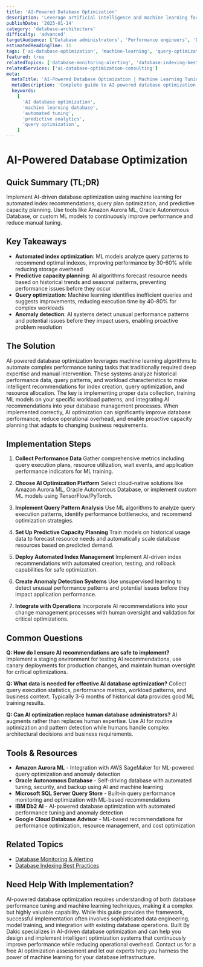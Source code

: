 ```yaml
---
title: 'AI-Powered Database Optimization'
description: 'Leverage artificial intelligence and machine learning for automated database performance tuning, query optimization, and predictive capacity planning.'
publishDate: '2025-01-14'
category: 'database-architecture'
difficulty: 'advanced'
targetAudience: ['Database administrators', 'Performance engineers', 'Data engineers']
estimatedReadingTime: 11
tags: ['ai-database-optimization', 'machine-learning', 'query-optimization', 'predictive-analytics', 'automated-tuning']
featured: true
relatedTopics: ['database-monitoring-alerting', 'database-indexing-best-practices']
relatedServices: ['ai-database-optimization-consulting']
meta:
  metaTitle: 'AI-Powered Database Optimization | Machine Learning Tuning'
  metaDescription: 'Complete guide to AI-powered database optimization. Learn machine learning for query optimization, predictive capacity planning, and automated performance tuning.'
  keywords:
    [
      'AI database optimization',
      'machine learning database',
      'automated tuning',
      'predictive analytics',
      'query optimization',
    ]
---
```


# AI-Powered Database Optimization

## Quick Summary (TL;DR)

Implement AI-driven database optimization using machine learning for automated index recommendations, query plan optimization, and predictive capacity planning. Use tools like Amazon Aurora ML, Oracle Autonomous Database, or custom ML models to continuously improve performance and reduce manual tuning.

## Key Takeaways

- **Automated index optimization**: ML models analyze query patterns to recommend optimal indexes, improving performance by 30-60% while reducing storage overhead
- **Predictive capacity planning**: AI algorithms forecast resource needs based on historical trends and seasonal patterns, preventing performance issues before they occur
- **Query optimization**: Machine learning identifies inefficient queries and suggests improvements, reducing execution time by 40-80% for complex workloads
- **Anomaly detection**: AI systems detect unusual performance patterns and potential issues before they impact users, enabling proactive problem resolution

## The Solution

AI-powered database optimization leverages machine learning algorithms to automate complex performance tuning tasks that traditionally required deep expertise and manual intervention. These systems analyze historical performance data, query patterns, and workload characteristics to make intelligent recommendations for index creation, query optimization, and resource allocation. The key is implementing proper data collection, training ML models on your specific workload patterns, and integrating AI recommendations into your database management processes. When implemented correctly, AI optimization can significantly improve database performance, reduce operational overhead, and enable proactive capacity planning that adapts to changing business requirements.

## Implementation Steps

1. **Collect Performance Data**
   Gather comprehensive metrics including query execution plans, resource utilization, wait events, and application performance indicators for ML training.

2. **Choose AI Optimization Platform**
   Select cloud-native solutions like Amazon Aurora ML, Oracle Autonomous Database, or implement custom ML models using TensorFlow/PyTorch.

3. **Implement Query Pattern Analysis**
   Use ML algorithms to analyze query execution patterns, identify performance bottlenecks, and recommend optimization strategies.

4. **Set Up Predictive Capacity Planning**
   Train models on historical usage data to forecast resource needs and automatically scale database resources based on predicted demand.

5. **Deploy Automated Index Management**
   Implement AI-driven index recommendations with automated creation, testing, and rollback capabilities for safe optimization.

6. **Create Anomaly Detection Systems**
   Use unsupervised learning to detect unusual performance patterns and potential issues before they impact application performance.

7. **Integrate with Operations**
   Incorporate AI recommendations into your change management processes with human oversight and validation for critical optimizations.

## Common Questions

**Q: How do I ensure AI recommendations are safe to implement?**
Implement a staging environment for testing AI recommendations, use canary deployments for production changes, and maintain human oversight for critical optimizations.

**Q: What data is needed for effective AI database optimization?**
Collect query execution statistics, performance metrics, workload patterns, and business context. Typically 3-6 months of historical data provides good ML training results.

**Q: Can AI optimization replace human database administrators?**
AI augments rather than replaces human expertise. Use AI for routine optimization and pattern detection while humans handle complex architectural decisions and business requirements.

## Tools & Resources

- **Amazon Aurora ML** - Integration with AWS SageMaker for ML-powered query optimization and anomaly detection
- **Oracle Autonomous Database** - Self-driving database with automated tuning, security, and backup using AI and machine learning
- **Microsoft SQL Server Query Store** - Built-in query performance monitoring and optimization with ML-based recommendations
- **IBM Db2 AI** - AI-powered database optimization with automated performance tuning and anomaly detection
- **Google Cloud Database Advisor** - ML-based recommendations for performance optimization, resource management, and cost optimization

## Related Topics

- [Database Monitoring & Alerting](/topics/database-monitoring-alerting)
- [Database Indexing Best Practices](/topics/database-indexing-best-practices)

## Need Help With Implementation?

AI-powered database optimization requires understanding of both database performance tuning and machine learning techniques, making it a complex but highly valuable capability. While this guide provides the framework, successful implementation often involves sophisticated data engineering, model training, and integration with existing database operations. Built By Dakic specializes in AI-driven database optimization and can help you design and implement intelligent optimization systems that continuously improve performance while reducing operational overhead. Contact us for a free AI optimization assessment and let our experts help you harness the power of machine learning for your database infrastructure.

